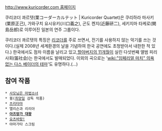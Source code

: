 [[http://www.kuricorder.com 홈페이지]]

쿠리코더 콰르텟(栗コーダーカルテット | Kuricorder Quartet)은 쿠리하라 마사키(栗原正己), 가와구치 요시유키(川口義之), 곤도 켄지(近藤研二), 세키지마 타케로(関島岳郎)로 이루어진 일본의 연주 그룹이다. 

쿠리코더 콰르텟의 특징은 [[리코더]]를 주로 쓰면서, 전기를 사용하지 않는 악기를 쓰는 것이다.(실제 2008년 세계환경의 날을 기념하여 한국 공연에도 초청받아서 내한한 적 있다.) 한국에서도 점차 이름을 날리고 있고,[[할아버지의 11개월]]이 실린 다섯번째 앨범 피리사회(笛社会)는 한국에서도 발매되었다. 이외의 곡으로는 '[[wiki:"임페리얼 마치" 의욕 없는 다스 베이더의 테마]]'도 유명하다.(…)

== 참여 작품 ==
 * [[사모님은 마법소녀]]
 * 퀼([[최양일]] 감독 작품)
 * [[츠리타마]]
 * 앨리슨과 리리아
 * '''[[아즈망가 대왕]]'''
 * [[요츠바랑!]]
 * 야마가타 스크림
